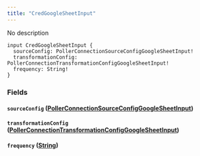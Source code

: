 ```yaml
---
title: "CredGoogleSheetInput"
---
```


No description

```
input CredGoogleSheetInput {
  sourceConfig: PollerConnectionSourceConfigGoogleSheetInput!
  transformationConfig: PollerConnectionTransformationConfigGoogleSheetInput!
  frequency: String!
}

```

### Fields[](#fields "Direct link to heading")

#### `sourceConfig` ([PollerConnectionSourceConfigGoogleSheetInput](/developer/graphql-api/references/inputs/poller-connection-source-config-google-sheet-input))[](#sourceconfig-pollerconnectionsourceconfiggooglesheetinput "Direct link to heading")

#### `transformationConfig` ([PollerConnectionTransformationConfigGoogleSheetInput](/developer/graphql-api/references/inputs/poller-connection-transformation-config-google-sheet-input))[](#transformationconfig-pollerconnectiontransformationconfiggooglesheetinput "Direct link to heading")

#### `frequency` ([String](/developer/graphql-api/references/scalars/string))[](#frequency-string "Direct link to heading")